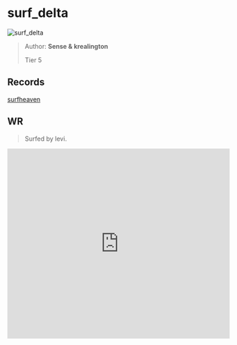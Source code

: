 
# surf_delta

![surf_delta](https://raw.githubusercontent.com/Sayt123/SurfMapPics/Maps-and-bonuses/csgo/surf_delta.jpg)

> Author: **Sense & krealington**
>
> Tier 5

## Records

[surfheaven](https://surfheaven.eu/map/surf_delta)

## WR

> Surfed by levi.

<iframe
width="100%"
height="430"
src="https://www.youtube.com/embed/b4lAQsCWRM4"
frameborder="0"
allow="accelerometer; autoplay; clipboard-write; encrypted-media; gyroscope; picture-in-picture"
allowFullScreen
/>

```md

[Surf Timer] - levi finished in 01:20:76 (WR -00:02:53). Improving by 00:50:84
[Surf Timer] - levi beat the map record! Rank: 1/205

Previous WR holder: noti


```
                